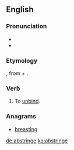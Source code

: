 ==English==

===Pronunciation===
* {{IPA|/əb.stɹɪndʒ/|lang=en}}
* {{rhymes|ɪndʒ|lang=en}}

===Etymology===
{{borrowing|la|abstringō|lang=en}}, from {{term|ab||lang=la|away}} + {{m|la|stringō|I bind, I tie}}.

===Verb===
{{en-verb|abstring|es}}

# {{context|transitive|obsolete|lang=en}} To [[unbind]].
#: {{rfquotek|Bailey}}

===Anagrams===
* [[breasting#English|breasting]]

[[de:abstringe]]
[[ko:abstringe]]